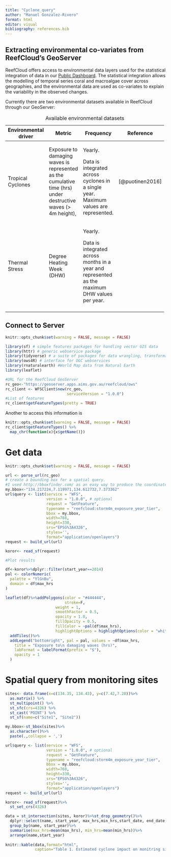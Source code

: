 ```yaml
---
title: "Cyclone_query"
author: "Manuel Gonzalez-Rivero"
format: html
editor: visual
bibliography: references.bib
---
```


## Extracting environmental co-variates from ReefCloud's GeoServer

ReefCloud offers access to environmental data layers used for the statistical integration of data in our [Public Dashboard](https://reefcloud.ai/dashboard/?x=143.64606&y=-16.83296&z=5.25959&level=2&id=1698). The statistical integration allows the modelling of temporal series coral and macroalgae cover across geographies, and the environmental data are used as co-variates to explain the variability in the observed changes.

Currently there are two environmental datasets available in ReefCloud through our GeoServer:

+----------------------+----------------------------------------------------------------------------------------------------------------+------------------------------------------------------------------------------------------------+-----------------+
| Environmental driver | Metric                                                                                                         | Frequency                                                                                      | Reference       |
+======================+================================================================================================================+================================================================================================+=================+
| Tropical Cyclones    | Exposure to damaging waves is represented as the cumulative time (hrs) under destructive waves (\> 4m height), | Yearly.                                                                                        | [@puotinen2016] |
|                      |                                                                                                                |                                                                                                |                 |
|                      |                                                                                                                | Data is integrated across cyclones in a single year. Maximum values are represented.           |                 |
+----------------------+----------------------------------------------------------------------------------------------------------------+------------------------------------------------------------------------------------------------+-----------------+
| Thermal Stress       | Degree Heating Week (DHW)                                                                                      | Yearly.                                                                                        |                 |
|                      |                                                                                                                |                                                                                                |                 |
|                      |                                                                                                                | Data is integrated across months in a year and represented as the maximum DHW values per year. |                 |
+----------------------+----------------------------------------------------------------------------------------------------------------+------------------------------------------------------------------------------------------------+-----------------+
|                      |                                                                                                                |                                                                                                |                 |
+----------------------+----------------------------------------------------------------------------------------------------------------+------------------------------------------------------------------------------------------------+-----------------+

: Available environmental datasets

## Connect to Server

```r
knitr::opts_chunk$set(warning = FALSE, message = FALSE) 

library(sf) # simple features packages for handling vector GIS data
library(httr) # generic webservice package
library(tidyverse) # a suite of packages for data wrangling, transformation, plotting, ...
library(ows4R) # interface for OGC webservices
library(rnaturalearth) #World Map data from Natural Earth
library(leaflet)

#URL for the ReefCloud GeoServer
rc_geo<-"https://geoserver.apps.aims.gov.au/reefcloud/ows"
rc_client <- WFSClient$new(rc_geo, 
                           serviceVersion = "1.0.0")
#List of features
rc_client$getFeatureTypes(pretty = TRUE)

```

Another to access this information is

```r
knitr::opts_chunk$set(warning = FALSE, message = FALSE) 
rc_client$getFeatureTypes() %>%
  map_chr(function(x){x$getName()})

```

# Get data

```r
knitr::opts_chunk$set(warning = FALSE, message = FALSE) 

url <- parse_url(rc_geo)
# create a bounding box for a spatial query.
#I used http://bboxfinder.com/ as an easy way to produce the coordinates 
my.bbox<-"134.217224,7.119971,134.612732,7.373362"
url$query <- list(service = "WFS",
                  version = "1.0.0", # optional
                  request = "GetFeature",
                  typename = "reefcloud:storm4m_exposure_year_tier",
                  bbox = my.bbox,
                  width=768,
                  height=330,
                  srs="EPSG%3A4326",
                  styles='',
                  format="application/openlayers")
request <- build_url(url)

koror<- read_sf(request)

#Plot results

df<-koror%>%dplyr::filter(start_year==2014)
pal <- colorNumeric(
  palette = "YlGnBu",
  domain = df$max_hrs
)

leaflet(df)%>%addPolygons(color = "#444444", 
                          stroke=F,
                      weight = 1, 
                      smoothFactor = 0.5,
                      opacity = 1.0, 
                      fillOpacity = 0.5,
                      fillColor = ~pal(df$max_hrs),
                      highlightOptions = highlightOptions(color = "white", weight = 2,bringToFront = TRUE))%>%
  addTiles()%>%
  addLegend("bottomright", pal = pal, values = ~df$max_hrs,
    title = "Exposure to\n damaging waves (hrs)",
    labFormat = labelFormat(prefix = "$"),
    opacity = 1
  )
```

# Spatial query from monitoring sites

```r
sites<- data.frame(x=c(134.35, 134.43), y=c(7.42,7.28))%>%
  as.matrix() %>%
  st_multipoint() %>% 
  st_sfc(crs=4326) %>% 
  st_cast('POINT') %>%
  st_sf(name=c("Site1", "Site2"))

my.bbox<-st_bbox(sites)%>%
  as.character()%>%
  paste(.,collapse = ',')

url$query <- list(service = "WFS",
                  version = "1.0.0", # optional
                  request = "GetFeature",
                  typename = "reefcloud:storm4m_exposure_year_tier",
                  bbox = my.bbox,
                  width=768,
                  height=330,
                  srs="EPSG%3A4326",
                  styles='',
                  format="application/openlayers")
request <- build_url(url)

koror<- read_sf(request)%>%
  st_set_crs(4326)

data = st_intersection(sites, koror)%>%st_drop_geometry()%>%
  dplyr::select(name, start_year, max_hrs,min_hrs,start_date, end_date, storm_count,severity)%>%
  group_by(name, start_year)%>%
  summarise(max_hrs=mean(max_hrs), min_hrs=mean(min_hrs))%>%
  arrange(name,start_year)
  
knitr::kable(data,format="html",
             caption="Table 1. Estimated cyclone impact on monitring sites")

```
